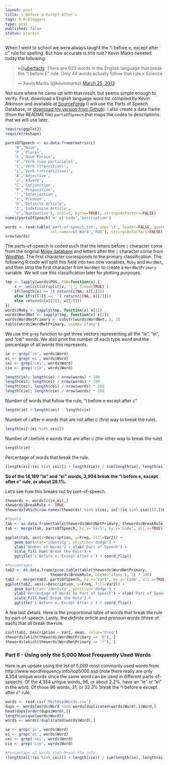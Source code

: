 ```yaml
--- 
layout: post
title: i Before e Except After c
tags: R R-Bloggers
type: post
published: false
status: process
---
```


When I went to school we were always taught the "i before e, except after c" rule for spelling. But how accurate is this rule? Kevin Marks tweeted today the following:


<blockquote class="twitter-tweet"><p>»@<a href="https://twitter.com/uberfacts">uberfacts</a>: There are 923 words in the English language that break the “I before E” rule. Only 44 words actually follow that rule.« Science</p>&mdash; Kevin Marks (@kevinmarks) <a href="https://twitter.com/kevinmarks/status/316329566878695425">March 25, 2013</a></blockquote>



Not sure where he came up with that result, but seems simple enough to verify. First, download a English language word list compiled by Kevin Atkinson and available at [SourceForge](http://wordlist.sourceforge.net/) (I will use the Parts of Speech Database, or [download my version from Github](https://github.com/jbryer/jbryer.github.com/raw/master/_posts/part-of-speech.txt)). I also create a data frame (from the README file) `partsOfSpeech` that maps the codes to descriptions that we will use later.

```r
require(ggplot2)
require(reshape)

partsOfSpeech <- as.data.frame(matrix(c(
	'N','Noun',
	'P','Plural',
	'h','Noun Phrase',
	'V','Verb (usu participle)',
	't','Verb (transitive)',
	'i','Verb (intransitive)',
	'A','Adjective',
	'v','Adverb',
	'C','Conjunction',
	'P','Preposition',
	'!','Interjection',
	'r','Pronoun',
	'D','Definite Article',
	'I','Indefinite Article',
	'o','Nominative'), ncol=2, byrow=TRUE), stringsAsFactors=FALSE)
names(partsOfSpeech) <- c('Code','Description')

words <- read.table('part-of-speech.txt', sep='\t', header=FALSE, quote='',
					col.names=c('Word','POS'), stringsAsFactors=FALSE)
nrow(words)
```

The parts-of-speech is coded such that the letters before `|` character come from the original [Moby database](http://en.wikipedia.org/wiki/Moby_Project) and letters after the `|` character come from [WordNet](http://wordnet.princeton.edu/). The first character corresponds to the primary classification. The following R code will split this field into two new variables, `Moby` and `WordNet`, and then strip the first character from `WordNet` to create a `WordNetPrimary` variable. We will use this classification later for plotting purposes.

```r
tmp <- lapply(words$POS, FUN=function(x) { 
	x <- unlist(strsplit(x, '|', fixed=TRUE) )
	if(length(x) == 1) return(c(NA, x[[1]]))
	else if(x[[1]] == '') return(c(NA, x[[2]]))
	else return(c(x[[1]], x[[2]]))
})
words$Moby <- sapply(tmp, function(x) x[1])
words$WordNet <- sapply(tmp, function(x) x[2])
words$WordNetPrimary <- substr(words$WordNet, 1, 1)
table(words$WordNetPrimary, useNA='ifany')
```

We use the `grep` function to get three vectors representing all the "ie", "ei", and "cei" words. We also print the number of each type word and the percentage of all words this represents.

```r
ie <- grep('ie', words$Word)
ei <- grep('ei', words$Word)
cei <- grep('cei', words$Word)
cie <- grep('cie', words$Word)

length(ie); length(ie) / nrow(words) * 100
length(ei); length(ei) / nrow(words) * 100
length(cei); length(cei) / nrow(words) * 100
length(cie); length(cie) / nrow(words) * 100
```

Number of words that follow the rule, "i before e except after c"

```r
length(ie) + length(cei) - length(cie)
```

Number of i after e words that are not after c (first way to break the rule).

```r
length(ei[!(ei %in% cei)])
```

Number of i before e words that are after c (the other way to break the rule).

```r
length(cie)
```

Percentage of words that break the rule.

```r
(length(ei[!(ei %in% cei)]) + length(cie)) / sum(length(ie), length(ei)) * 100
```

**So of the 14,189 "ie" and "ei" words, 3,994 break the "i before e, except after c" rule, or about 28.1%.**

Let's see how this breaks out by part-of-speech.

```r
thewords <- words[c(ie,ei),]
thewords$BreakRule <- TRUE
thewords[which(row.names(thewords) %in% c(cei, ie[!(ie %in% cie)])),]$BreakRule <- FALSE

#Counts
tab <- as.data.frame(table(thewords$WordNetPrimary, thewords$BreakRule, useNA='ifany'))
tab <- merge(tab, partsOfSpeech, by.x='Var1', by.y='Code', all.x=TRUE)

ggplot(tab, aes(x=Description, y=Freq, fill=Var2)) + 
	geom_bar(stat='identity', position='dodge') + 
	ylab('Number of Words') + xlab('Part of Speech') +
	scale_fill_hue('Break the Rule') +
	ggtitle('i Before e, Except After c') + coord_flip()

#Percentages
tab2 <- as.data.frame(prop.table(table(thewords$WordNetPrimary, 
					thewords$BreakRule, useNA='ifany'), 1) * 100)
tab2 <- merge(tab2, partsOfSpeech, by.x='Var1', by.y='Code', all.x=TRUE)
ggplot(tab2, aes(x=Description, y=Freq, fill=Var2)) + 
	geom_bar(stat='identity', position='dodge') + 
	ylab('Percentage of Words by Part of Speech') + xlab('Part of Speech') +
	scale_fill_hue('Break the Rule') +
	ggtitle('i Before e, Except After c') + coord_flip()
```

A few last details. Here is the proportional table of words that break the rule by part-of-speech. Lastly, the *definite article* and *pronoun* words (three of each) that all break the rule.

```r
cast(tab2, Description ~ Var2, mean, value='Freq')
thewords[which(thewords$WordNetPrimary == 'D'), ]
thewords[which(thewords$WordNetPrimary == 'r'), ]
```

### Part II - Using only the 5,000 Most Frequently Used Words

Here is an update using the list of 5,000 most commonly used words from http://www.wordfrequency.info/top5000.asp (note there really are only 4,354 unique words since the same word can be used in different parts-of-speech). Of the 4,354 unique words, 96, or about 2.2%, have an "ie" or "ei" in the word. Of those 96 words, 31, or 32.3% break the "i before e except after c" rule.

```r
words <- read.csv('MostUsedWords.csv')
dups <- words[words$Word %in% words[duplicated(words$Word),]$Word,]
head(dups[order(dups$Word),])
length(unique(words$Word))
words <- words[!duplicated(words$Word),]

ie <- grep('ie', words$Word)
ei <- grep('ei', words$Word)
cei <- grep('cei', words$Word)
cie <- grep('cie', words$Word)

#Percentage of words that break the rule.
(length(ei[!(ei %in% cei)]) + length(cie)) / sum(length(ie), length(ei)) * 100
```
